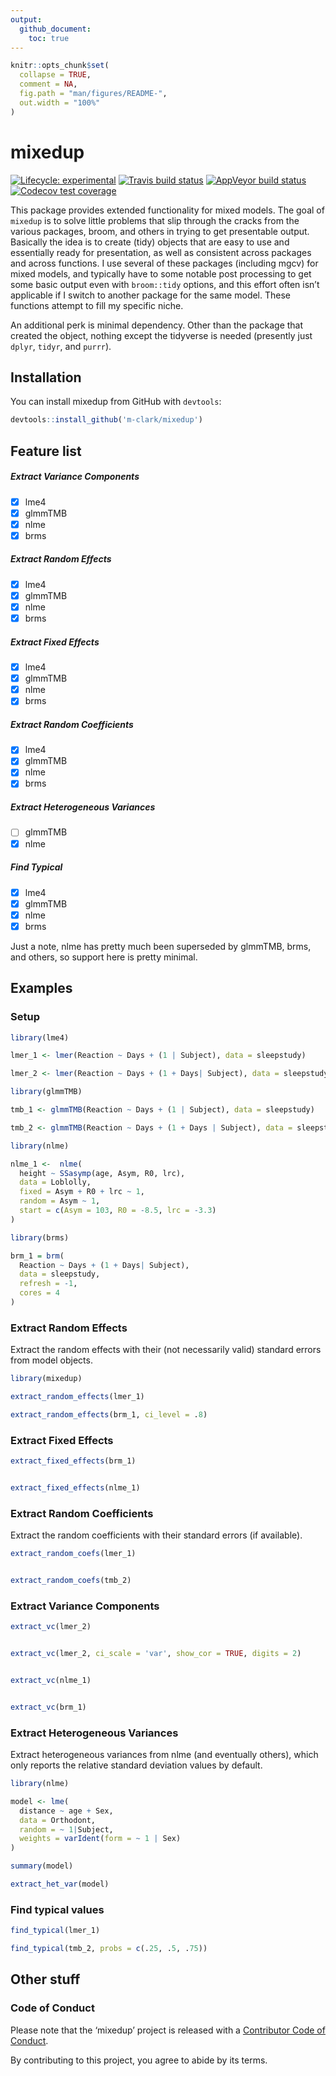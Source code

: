 ```yaml
---
output: 
  github_document:
    toc: true
---
```


<!-- README.md is generated from README.Rmd. Please edit that file -->

```r
knitr::opts_chunk$set(
  collapse = TRUE,
  comment = NA,
  fig.path = "man/figures/README-",
  out.width = "100%"
)
```

# mixedup

<!-- badges: start -->
[![Lifecycle: experimental](https://img.shields.io/badge/lifecycle-experimental-orange.svg)](https://www.tidyverse.org/lifecycle/#experimental)
[![Travis build status](https://travis-ci.org/m-clark/mixedup.svg?branch=master)](https://travis-ci.org/m-clark/mixedup)
[![AppVeyor build status](https://ci.appveyor.com/api/projects/status/github/m-clark/mixedup?branch=master&svg=true)](https://ci.appveyor.com/project/m-clark/mixedup)
[![Codecov test coverage](https://codecov.io/gh/m-clark/mixedup/branch/master/graph/badge.svg)](https://codecov.io/gh/m-clark/mixedup?branch=master)
<!-- badges: end -->

This package provides extended functionality for mixed models. The goal of `mixedup` is to solve little problems that slip through the cracks from the various packages, broom, and others in trying to get presentable output.  Basically the idea is to create (tidy) objects that are easy to use and essentially ready for presentation, as well as consistent across packages and across functions.  I use several of these packages (including mgcv) for mixed models, and typically have to some notable post processing to get some basic output even with `broom::tidy` options, and this effort often isn't applicable if I switch to another package for the same model.  These functions attempt to fill my specific niche.

An additional perk is minimal dependency.  Other than the package that created the object, nothing except the tidyverse is needed (presently just `dplyr`, `tidyr`, and `purrr`).

## Installation

You can install mixedup from GitHub with `devtools`:

``` r
devtools::install_github('m-clark/mixedup')
```

## Feature list

##### Extract Variance Components

- [X] lme4
- [X] glmmTMB
- [X] nlme
- [X] brms

##### Extract Random Effects

- [X] lme4
- [X] glmmTMB
- [X] nlme
- [X] brms

##### Extract Fixed Effects

- [X] lme4
- [X] glmmTMB
- [X] nlme
- [X] brms

##### Extract Random Coefficients

- [X] lme4
- [X] glmmTMB
- [X] nlme
- [X] brms

##### Extract Heterogeneous Variances

- [ ] glmmTMB
- [X] nlme

##### Find Typical

- [X] lme4
- [X] glmmTMB
- [X] nlme
- [X] brms


Just a note, <span class="pack" style = "">nlme</span> has pretty much been superseded by <span class="pack" style = "">glmmTMB</span>, <span class="pack" style = "">brms</span>, and others, so support here is pretty minimal.

## Examples

### Setup

```r
library(lme4)

lmer_1 <- lmer(Reaction ~ Days + (1 | Subject), data = sleepstudy)

lmer_2 <- lmer(Reaction ~ Days + (1 + Days| Subject), data = sleepstudy)

library(glmmTMB)

tmb_1 <- glmmTMB(Reaction ~ Days + (1 | Subject), data = sleepstudy)

tmb_2 <- glmmTMB(Reaction ~ Days + (1 + Days | Subject), data = sleepstudy)

library(nlme)

nlme_1 <-  nlme(
  height ~ SSasymp(age, Asym, R0, lrc),
  data = Loblolly,
  fixed = Asym + R0 + lrc ~ 1,
  random = Asym ~ 1,
  start = c(Asym = 103, R0 = -8.5, lrc = -3.3)
)

library(brms)

brm_1 = brm(
  Reaction ~ Days + (1 + Days| Subject), 
  data = sleepstudy, 
  refresh = -1,
  cores = 4
)
```


### Extract Random Effects

Extract the random effects with their (not necessarily valid) standard errors from model objects.

```r
library(mixedup)

extract_random_effects(lmer_1)

extract_random_effects(brm_1, ci_level = .8)
```
### Extract Fixed Effects


```r
extract_fixed_effects(brm_1)


extract_fixed_effects(nlme_1)
```


### Extract Random Coefficients

Extract the random coefficients with their standard errors (if available).


```r
extract_random_coefs(lmer_1)


extract_random_coefs(tmb_2)
```


### Extract Variance Components

```r
extract_vc(lmer_2)


extract_vc(lmer_2, ci_scale = 'var', show_cor = TRUE, digits = 2)


extract_vc(nlme_1)


extract_vc(brm_1)
```


### Extract Heterogeneous Variances

Extract heterogeneous variances from nlme (and eventually others), which only reports the relative standard deviation values by default.

```r
library(nlme)

model <- lme(
  distance ~ age + Sex, 
  data = Orthodont, 
  random = ~ 1|Subject,
  weights = varIdent(form = ~ 1 | Sex)
)

summary(model)

extract_het_var(model)
```

### Find typical values

```r
find_typical(lmer_1)

find_typical(tmb_2, probs = c(.25, .5, .75))
```


## Other stuff

### Code of Conduct

Please note that the 'mixedup' project is released with a [Contributor Code of Conduct](.github/CODE_OF_CONDUCT.md).

By contributing to this project, you agree to abide by its terms.

